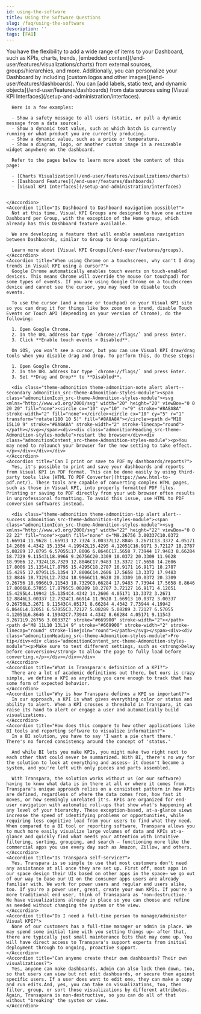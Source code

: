 ```yaml
---
id: using-the-software
title: Using the Software Questions
slug: /faq/using-the-software
description: ''
tags: [FAQ]
---
```



<SearchWrapper>
  <AccordionGroup>
    <Accordion title="Is it possible to add a logo, image, or text box label to the Dashboard?">
      You have the flexibility to add a wide range of items to your Dashboard, such as KPIs, charts, trends, [embedded content](/end-user/features/visualizations/charts) from external sources, groups/hierarchies, and more. Additionally, you can personalize your Dashboard by including [custom logos and other images](/end-user/features/dashboards). You can [add labels, static text, and dynamic objects](/end-user/features/dashboards) from data sources using [Visual KPI Interfaces](/setup-and-administration/interfaces).

      Here is a few examples:

      - Show a safety message to all users (static, or pull a dynamic message from a data source).
      - Show a dynamic text value, such as which batch is currently running or what product you are currently producing.
      - Show a dynamic value, such as a price or temperature.
      - Show a diagram, logo, or another custom image in a resizeable widget anywhere on the dashboard.

      Refer to the pages below to learn more about the content of this page:

      - [Charts Visualization](/end-user/features/visualizations/charts)
      - [Dashboard Features](/end-user/features/dashboards)
      - [Visual KPI Interfaces](/setup-and-administration/interfaces)


    </Accordion>
    <Accordion title="Is Dashboard to Dashboard navigation possible?">
      Not at this time. Visual KPI Groups are designed to have one active Dashboard per Group, with the exception of the Home group, which already has this Dashboard feature available.

      We are developing a feature that will enable seamless navigation between Dashboards, similar to Group to Group navigation.

      Learn more about [Visual KPI Groups](/end-user/features/groups).
    </Accordion>
    <Accordion title="When using Chrome on a touchscreen, why can't I drag trends in Visual KPI using a cursor?">
      Google Chrome automatically enables touch events on touch-enabled devices. This means Chrome will override the mouse (or touchpad) for some types of events. If you are using Google Chrome on a touchscreen device and cannot see the cursor, you may need to disable touch events.

      To use the cursor (and a mouse or touchpad) on your Visual KPI site so you can drag it for things like box zoom on a trend, disable Touch Events or Touch API (depending on your version of Chrome), do the following:

      1. Open Google Chrome.
      2. In the URL address bar type `chrome://flags/` and press Enter.
      3. Click **Enable touch events > Disabled**.

      On iOS, you won’t see a cursor, but you can use Visual KPI draw/drag tools when you disable drag and drop. To perform this, do these steps:

      1. Open Google Chrome.
      2. In the URL address bar type `chrome://flags/` and press Enter.
      3. Set **Drag and Drop** to **Disabled**.

      <div class="theme-admonition theme-admonition-note alert alert--secondary admonition_src-theme-Admonition-styles-module"><span class="admonitionIcon_src-theme-Admonition-styles-module"><svg xmlns="http://www.w3.org/2000/svg" width="20" height="20" viewBox="0 0 20 20" fill="none"><circle cx="10" cy="10" r="9" stroke="#8A8A8A" stroke-width="2" fill="none"></circle><circle cx="10" cy="5" r="1" transform="rotate(180 10 5)" fill="#8A8A8A"></circle><path d="M10 15L10 9" stroke="#8A8A8A" stroke-width="2" stroke-linecap="round"></path></svg></span><div><div class="admonitionHeading_src-theme-Admonition-styles-module">restart the browser</div><div class="admonitionContent_src-theme-Admonition-styles-module"><p>You may need to relaunch your browser for the new setting to take effect.</p></div></div></div>
    </Accordion>
    <Accordion title="Can I print or save to PDF my dashboards/reports?">
      Yes, it's possible to print and save your dashboards and reports from Visual KPI in PDF format. This can be done easily by using third-party tools like [HTML TO PDF Converter](https://www.html-to-pdf.net/). These tools are capable of converting complex HTML pages, such as those in Visual KPI, into properly formatted PDF files. Printing or saving to PDF directly from your web browser often results in unprofessional formatting. To avoid this issue, use HTML to PDF conversion softwares instead.

      <div class="theme-admonition theme-admonition-tip alert alert--success admonition_src-theme-Admonition-styles-module"><span class="admonitionIcon_src-theme-Admonition-styles-module"><svg xmlns="http://www.w3.org/2000/svg" width="22" height="22" viewBox="0 0 22 22" fill="none"><path fill="none" d="M9.26756 3.00337C10.0372 1.66914 11.9628 1.66913 12.7324 3.00337L12.8846 3.2671C13.3372 4.05171 14.2606 4.4342 15.1354 4.19942L15.4295 4.12051C16.9171 3.72127 18.2787 5.08289 17.8795 6.57055L17.8006 6.8646C17.5658 7.73944 17.9483 8.66284 18.7329 9.11543L18.9966 9.26756C20.3309 10.0372 20.3309 11.9628 18.9966 12.7324L18.7329 12.8846C17.9483 13.3372 17.5658 14.2606 17.8006 15.1354L17.8795 15.4295C18.2787 16.9171 16.9171 18.2787 15.4295 17.8795L15.1354 17.8006C14.2606 17.5658 13.3372 17.9483 12.8846 18.7329L12.7324 18.9966C11.9628 20.3309 10.0372 20.3309 9.26756 18.9966L9.11543 18.7329C8.66284 17.9483 7.73944 17.5658 6.8646 17.8006L6.57055 17.8795C5.08289 18.2787 3.72127 16.9171 4.12051 15.4295L4.19942 15.1354C4.4342 14.2606 4.05171 13.3372 3.2671 12.8846L3.00337 12.7324C1.66914 11.9628 1.66913 10.0372 3.00337 9.26756L3.2671 9.11543C4.05171 8.66284 4.4342 7.73944 4.19942 6.8646L4.12051 6.57055C3.72127 5.08289 5.08289 3.72127 6.57055 4.12051L6.8646 4.19942C7.73944 4.4342 8.66284 4.05171 9.11543 3.2671L9.26756 3.00337Z" stroke="#669900" stroke-width="2"></path><path d="M8 11L10 13L14 9" stroke="#669900" stroke-width="2" stroke-linecap="round" stroke-linejoin="round"></path></svg></span><div><div class="admonitionHeading_src-theme-Admonition-styles-module">Pro tip</div><div class="admonitionContent_src-theme-Admonition-styles-module"><p>Make sure to test different settings, such as <strong>Delay before conversion</strong> to allow the page to fully load before converting.</p></div></div></div>
    </Accordion>
    <Accordion title="What is Transpara's definition of a KPI?">
      There are a lot of academic definitions out there, but ours is crazy simple, we define a KPI as anything you care enough to track that has some form of expected behavior.
    </Accordion>
    <Accordion title="Why is how Transpara defines a KPI so important?">
      In our approach, a KPI is what gives everything color or status and ability to alert. When a KPI crosses a threshold in Transpara, it can raise its hand to alert or engage a user and automatically build visualizations.
    </Accordion>
    <Accordion title="How does this compare to how other applications like BI tools and reporting software to visualize information?">
      In a BI solution, you have to say 'I want a pie chart there.' There's no forced consistency around the concept of 'status.' 

      And while BI lets you make KPIs, you might make two right next to each other that could never be summarized. With BI, there's no way for the solution to look at everything and assess— it doesn't become a system, and you're left with only pieces and parts assembled. 

      With Transpara, the solution works without us (or our software) having to know what data is in there at all or where it comes from. Transpara's unique approach relies on a consistent pattern in how KPIs are defined, regardless of where the data comes from, how fast it moves, or how seemingly unrelated it's. KPIs are organized for end-user navigation with automatic roll-ups that show what's happening at any level of your hierarchy. These exception-based, at-a-glance views increase the speed of identifying problems or opportunities, while requiring less cognitive load from your users to find what they need. When compared to a BI tool or reporting software, Transpara allows you to much more easily visualize large volumes of data and KPIs at-a-glance and quickly find what needs your attention with intuitive filtering, sorting, grouping, and search – functioning more like the commercial apps you use every day such as Amazon, Zillow, and others.
    </Accordion>
    <Accordion title="Is Transpara self-service?">
      Yes. Transpara is so simple to use that most customers don't need any assistance at all once they are set up. First off, most apps in our space design their UIs based on other apps in the space— we go out of our way to base our UI on the consumer apps users are already familiar with. We work for power users and regular end users alike, too. If you're a power user, great, create your own KPIs. If you're a more traditional end user, think of Transapara as 'non-destructive.' We have visualizations already in place so you can choose and refine as needed without changing the system or the view.
    </Accordion>
    <Accordion title="Do I need a full-time person to manage/administer Visual KPI?">
      None of our customers has a full-time manager or admin in place. We may spend some initial time with you setting things up— after that, there are typically just small maintenance bits that may come up. You will have direct access to Transpara's support experts from initial deployment through to ongoing, proactive support. 
    </Accordion>
    <Accordion title="Can anyone create their own dashboards? Their own visualizations?">
      Yes, anyone can make dashboards. Admin can also lock them down, too, so that users can view but not edit dashboards, or secure them against specific users. If a user does want to edit one, they can make a copy and run edits.And, yes, you can take on visualizations, too, then filter, group, or sort those visualizations by different attributes. Again, Transapara is non-destructive, so you can do all of that without "breaking" the system or view.
    </Accordion>
  </AccordionGroup>
</SearchWrapper>